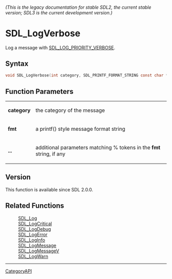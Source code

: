 ====== (This is the legacy documentation for stable SDL2, the current stable version; SDL3 is the current development version.) ======
= SDL_LogVerbose =

Log a message with [[SDL_LOG_PRIORITY_VERBOSE]].

== Syntax ==

<syntaxhighlight lang='c'>
void SDL_LogVerbose(int category, SDL_PRINTF_FORMAT_STRING const char *fmt, ...) SDL_PRINTF_VARARG_FUNC(2);
</syntaxhighlight>

== Function Parameters ==

{|
|'''category'''
|the category of the message
|-
|'''fmt'''
|a printf() style message format string
|-
|'''...'''
|additional parameters matching % tokens in the '''fmt''' string, if any
|}

== Version ==

This function is available since SDL 2.0.0.

== Related Functions ==

:[[SDL_Log]]
:[[SDL_LogCritical]]
:[[SDL_LogDebug]]
:[[SDL_LogError]]
:[[SDL_LogInfo]]
:[[SDL_LogMessage]]
:[[SDL_LogMessageV]]
:[[SDL_LogWarn]]

----
[[CategoryAPI]]


